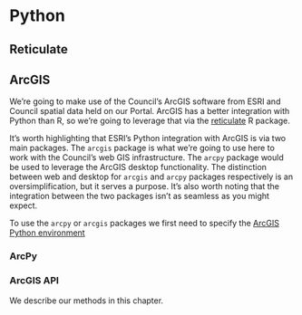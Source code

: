 # Python {#python}

## Reticulate

## ArcGIS

We're going to make use of the Council's ArcGIS software from ESRI and
Council spatial data held on our Portal. ArcGIS has a better integration
with Python than R, so we're going to leverage that via the
[reticulate](https://rstudio.github.io/reticulate/) R package.

It's worth highlighting that ESRI's Python integration with ArcGIS is
via two main packages. The `arcgis` package is what we're going to use
here to work with the Council's web GIS infrastructure. The `arcpy`
package would be used to leverage the ArcGIS desktop functionality. The
distinction between web and desktop for `arcgis` and `arcpy` packages
respectively is an oversimplification, but it serves a purpose. It's
also worth noting that the integration between the two packages isn't as
seamless as you might expect.

To use the `arcpy` or `arcgis` packages we first need to specify the
[ArcGIS Python
environment](https://developers.arcgis.com/python/guide/install-and-set-up/)

### ArcPy


### ArcGIS API

We describe our methods in this chapter.
